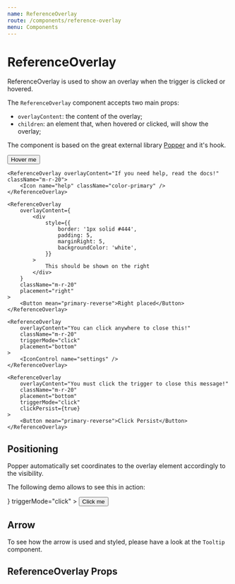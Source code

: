 ```yaml
---
name: ReferenceOverlay
route: /components/reference-overlay
menu: Components
---
```





# ReferenceOverlay

ReferenceOverlay is used to show an overlay when the trigger is clicked or hovered.

The `ReferenceOverlay` component accepts two main props:

-   `overlayContent`: the content of the overlay;
-   `children`: an element that, when hovered or clicked, will show the overlay;

The component is based on the great external library [Popper](https://popper.js.org/) and it's hook.

<Playground>
    <ReferenceOverlay overlayContent="This is a simple text" className="m-r-20">
        <Button mean="positive">Hover me</Button>
    </ReferenceOverlay>


    <ReferenceOverlay overlayContent="If you need help, read the docs!" className="m-r-20">
        <Icon name="help" className="color-primary" />
    </ReferenceOverlay>

    <ReferenceOverlay
        overlayContent={
            <div
                style={{
                    border: '1px solid #444',
                    padding: 5,
                    marginRight: 5,
                    backgroundColor: 'white',
                }}
            >
                This should be shown on the right
            </div>
        }
        className="m-r-20"
        placement="right"
    >
        <Button mean="primary-reverse">Right placed</Button>
    </ReferenceOverlay>

    <ReferenceOverlay
        overlayContent="You can click anywhere to close this!"
        className="m-r-20"
        triggerMode="click"
        placement="bottom"
    >
        <IconControl name="settings" />
    </ReferenceOverlay>

    <ReferenceOverlay
        overlayContent="You must click the trigger to close this message!"
        className="m-r-20"
        placement="bottom"
        triggerMode="click"
        clickPersist={true}
    >
        <Button mean="primary-reverse">Click Persist</Button>
    </ReferenceOverlay>

</Playground>


## Positioning

Popper automatically set coordinates to the overlay element accordingly to the visibility.

The following demo allows to see this in action:

<Playground>
    <div style={{ overflow: 'hidden', position: 'relative' }}>
        <div style={{ width: '100%', height: 400, overflow: 'auto', padding: 10 }}>
            <div style={{ width: '200%' }}>
                <div style={{ display: 'block', height: 160 }}></div>
                <div style={{ display: 'flex' }}>
                    <div style={{ display: 'block', width: '45%' }}></div>
                    <ReferenceOverlay
                        overlayProps={{ style: { maxWidth: 300 } }}
                        overlayContent={<Lorem paragraphs={1} />}
                        triggerMode="click"
                    >
                        <Button mean="primary">Click me</Button>
                    </ReferenceOverlay>
                    <div style={{ display: 'block', width: '45%' }}></div>
                </div>
                <div style={{ display: 'block', height: 400 }}></div>
            </div>
        </div>
    </div>
</Playground>

## Arrow

To see how the arrow is used and styled, please have a look at the `Tooltip` component.

## ReferenceOverlay Props

<Props of={ReferenceOverlay} />
